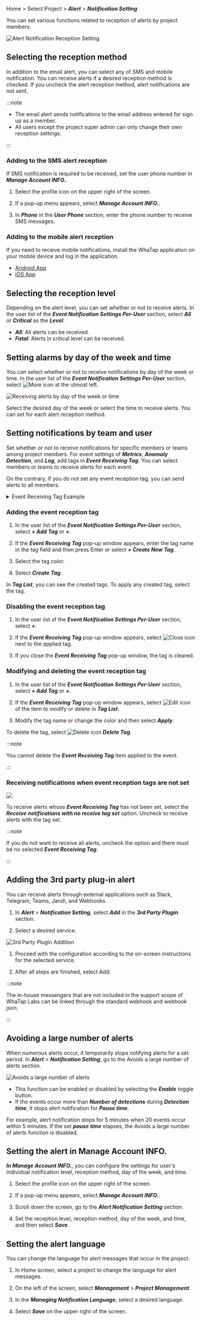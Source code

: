 Home > Select Project > **_Alert_** > **_Notification Setting_**

You can set various functions related to reception of alerts by project members.

![Alert Notification Reception Setting](/img/alert_receving_setting.png)

## Selecting the reception method

In addition to the email alert, you can select any of SMS and mobile notification. You can receive alerts if a desired reception method is checked. If you uncheck the alert reception method, alert notifications are not sent.

:::note

-   The email alert sends notifications to the email address entered for sign up as a member.
-   All users except the project super admin can only change their own reception settings.

:::

### Adding to the SMS alert reception

If SMS notification is required to be received, set the user phone number in **_Manage Account INFO._**. 

1.  Select the profile icon on the upper right of the screen. 

2.  If a pop-up menu appears, select **_Manage Account INFO._**. 

3.  In **_Phone_** in the **_User Phone_** section, enter the phone number to receive SMS messages.

### Adding to the mobile alert reception

If you need to receive mobile notifications, install the WhaTap application on your mobile device and log in the application.

-   [Android App](https://play.google.com/store/apps/details?id=io.whatap.app.WhaTap&hl=ko)
-   [iOS App](https://apps.apple.com/kr/app/whatap/id1252504621)

## Selecting the reception level

Depending on the alert level, you can set whether or not to receive alerts. In the user list of the **_Event Notification Settings Per-User_** section, select **_All_** or **_Critical_** as the **_Level_**.

-   **_All_**: All alerts can be received.
-   **_Fatal_**: Alerts in critical level can be received.

## Setting alarms by day of the week and time

You can select whether or not to receive notifications by day of the week or time. In the user list of the **_Event Notification Settings Per-User_** section, select ![More icon](/img/ico-more-down.svg) at the utmost left. 

![Receiving alerts by day of the week or time](/img/set-event-day-time.png)

Select the desired day of the week or select the time to receive alerts. You can set for each alert reception method.

## Setting notifications by team and user

Set whether or not to receive notifications for specific members or teams among project members. For event settings of **_Metrics_**, **_Anomaly Detection_**, and **_Log_**, add tags in **_Event Receiving Tag_**. You can select members or teams to receive alerts for each event.

On the contrary, if you do not set any event reception tag, you can send alerts to all members.

<details>
<summary>Event Receiving Tag Example</summary>

Let's learn how to send the alerts for each team or user through the event reception tag example. Set different alerts to be sent by team as follows:

| Notification types             | Whether or not to receive by the server team | Whether or not to receive by the DevOps team |
| ------------------------------ | :------------------------------------------: | :------------------------------------------: |
| Metrics alert                  |        <span class='emoji-ok'>✅</span>       |        <span class='emoji-no'>❌</span>       |
| Anomaly detection alert        |        <span class='emoji-ok'>✅</span>       |        <span class='emoji-ok'>✅</span>       |
| Log real-time alert            |        <span class='emoji-no'>❌</span>       |        <span class='emoji-ok'>✅</span>       |

1.  **Setting up receiving events** (**_Alert_** > **_Notification Setting_**)

  ![Event Notification Settings Per-User](/img/set-event-tag.png)

  Among project members, for the members in the server team, set the event reception tag to `Sever Team`. For the members in the DevOps team, set to `DevOps Team`.

1.  **Metrics Alert Settings** (**_Alert_** > **_Event Setting_** > **_Metrics_** > **_+ Add alert policy_** > **_Notification Setting_**)

  ![Metrics Alert Settings](https://img.whatap.io/media/images/reception_tag_002_metric_event_with_tag.png)

  Click **_+ Add Tag_** or **_+_**. Select a tag from the tag list or create a new tag. This is the case that the notification of metrics events has been set to `Server Team`.

1.  **_Realtime Log Alert Settings_** (**_Alert_** > **_Event Setting_** > **_Log_** > **_+ Add alert policy_** > **_Event Receiving Tag_**)

  ![Realtime Log Alert Settings](https://img.whatap.io/media/images/reception_tag_004_tag_devops.png)

  Click **_+ Add Tag_** or **_+_**. Select a tag from the tag list or create a new tag. This is the case that the notification of log events has been set to `DevOps Team`.

1.  Because the anomaly detection event sends alerts to all members, no tag is set to receive the event.

</details>

### Adding the event reception tag

1.  In the user list of the **_Event Notification Settings Per-User_** section, select **_+ Add Tag_** or **_+_**.

2.  If the **_Event Receiving Tag_** pop-up window appears, enter the tag name in the tag field and then press Enter or select **_+ Create New Tag_**.

3.  Select the tag color.

4.  Select **_Create Tag_**.

In **_Tag List_**, you can see the created tags. To apply any created tag, select the tag.

### Disabling the event reception tag

1.  In the user list of the **_Event Notification Settings Per-User_** section, select **_+_**.

2.  If the **_Event Receiving Tag_** pop-up window appears, select ![Close icon](/img/ico-close.svg) next to the applied tag.

3.  If you close the **_Event Receiving Tag_** pop-up window, the tag is cleared.

### Modifying and deleting the event reception tag

1.  In the user list of the **_Event Notification Settings Per-User_** section, select **_+ Add Tag_** or **_+_**.

2.  If the **_Event Receiving Tag_** pop-up window appears, select ![Edit icon](/img/ico-edit.svg) of the item to modify or delete in **_Tag List_**.

3.  Modify the tag name or change the color and then select **_Apply_**.

  To delete the tag, select ![Delete icon](/img/ico-trash-red.svg) **_Delete Tag_**.

:::note

You cannot delete the **_Event Receiving Tag_** item applied to the event.

:::

### Receiving notifications when event reception tags are not set

![](/img/receive-untag-event.png)

To receive alerts whose **_Event Receiving Tag_** has not been set, select the **_Receive notifications with no receive tag set_** option. Uncheck to receive alerts with the tag set. 

:::note

If you do not want to receive all alerts, uncheck the option and there must be no selected **_Event Receiving Tag_**.

:::

## Adding the 3rd party plug-in alert

You can receive alerts through external applications such as Slack, Telegram, Teams, Jandi, and Webhooks.

1.  In **_Alert_** > **_Notification Setting_**, select **_Add_** in the **_3rd Party Plugin_** section.

2.  Select a desired service.

  ![3rd Party Plugin Addition](/img/set-event-3rd-party-plugin.png)

1.  Proceed with the configuration according to the on-screen instructions for the selected service.

2.  After all steps are finished, select Add.

:::note

The in-house messengers that are not included in the support scope of WhaTap Labs can be linked through the standard webhook and webhook json.

:::

## Avoiding a large number of alerts

When numerous alerts occur, it temporarily stops notifying alerts for a set period. In **_Alert_** > **_Notification Setting_**, go to the Avoids a large number of alerts section.

![Avoids a large number of alerts](/img/set-event-huge-message.png)

-   This function can be enabled or disabled by selecting the **_Enable_** toggle button.
-   If the events occur more than **_Number of detections_** during **_Detection time_**, it stops alert notification for **_Pause time_**.

For example, alert notification stops for 5 minutes when 20 events occur within 5 minutes. If the set **_pause time_** elapses, the Avoids a large number of alerts function is disabled.

## Setting the alert in Manage Account INFO.

**_In Manage Account INFO._**, you can configure the settings for user's individual notification level, reception method, day of the week, and time. 

1.  Select the profile icon on the upper right of the screen.

2.  If a pop-up menu appears, select **_Manage Account INFO._**.

3.  Scroll down the screen, go to the **_Alert Notification Setting_** section.

4.  Set the reception level, reception method, day of the week, and time, and then select **_Save_**.

## Setting the alert language

You can change the language for alert messages that occur in the project.

1.  In Home screen, select a project to change the language for alert messages.

2.  On the left of the screen, select **_Management_** > **_Project Management_**.

3.  In the **_Managing Notification Language_**, select a desired language.

4.  Select **_Save_** on the upper right of the screen.

